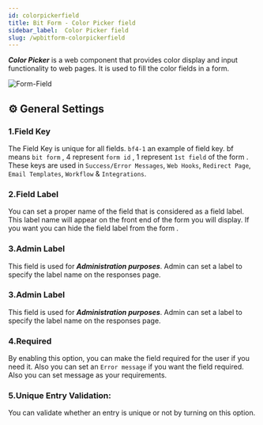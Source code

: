 ```yaml
---
id: colorpickerfield
title: Bit Form - Color Picker field
sidebar_label:  Color Picker field
slug: /wpbitform-colorpickerfield
---
```


***Color Picker*** is a web component that provides color display and input functionality to web pages. It is used to fill the color fields in a form.

<Image
  src="Field-Types/Color-Picker-Bit-Form"
  alt="Form-Field"
  w="1900"
  h="300"
/>

## ⚙ General Settings 

### 1.Field Key
The Field Key is unique for all fields. `bf4-1` an example of field key. bf means `bit form` , 4 represent `form id` , 1 represent `1st field` of the form . These keys are used in `Success/Error Messages`, `Web Hooks`, `Redirect Page`, `Email Templates`, `Workflow` & `Integrations`.
### 2.Field Label
You can set a proper name of the field that is considered as a field label. This label name will appear on the front end of the form you will display. If you want you can hide the field label from the form .
### 3.Admin Label 
This field is used for **_Administration purposes_**. Admin can set a label to specify the label name on the responses page.

### 3.Admin Label 
This field is used for **_Administration purposes_**. Admin can set a label to specify the label name on the responses page.
### 4.Required
By enabling this option, you can make the field required for the user if you need it. Also you can set an `Error message` if you want the field required. Also you can set message as your requirements.
### 5.Unique Entry Validation: 
You can validate whether an entry is unique or not by turning on this option.

